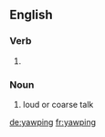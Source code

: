 
==English==

===Verb===
{{head|en|present participle}}

# {{present participle of|yawp|lang=en}}

===Noun===
{{en-noun}}

# loud or coarse talk

[[de:yawping]]
[[fr:yawping]]